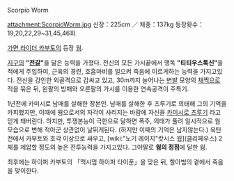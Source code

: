 Scorpio Worm

attachment:ScorpioWorm.jpg
신장：225cm ／ 체중：137kg
등장홧수：19,20,22,29~31,45,46화

[[가면 라이더 카부토]]의 등장 [[웜]].

[[지구]]의 '''"[[전갈]]"'''을 닮은 능력을 가졌다. 전신의 모든 가시끝에서 맹독 '''"티티우스톡신"'''을 적에게 주입하여, 근육의 경련, 호흡마비를 일으켜 죽음에 이르게하는 능력을 가지고있다. 전신을 강인한 외골격으로 감싸고 있고, 30m까지 늘어나는 [[변발]] 모양의 [[채찍]]으로 적을 묶은 뒤, 왼팔의 방패와 오른팔의 가시를 이용한 연속공격이 주특기.

1년전에 카미시로 남매를 살해한 장본인. 남매를 살해한 후 츠루기로 의태해 그의 기억을 카피했지만, 이때에 웜으로서의 자각이 사리지는 바람에 자신을 [[카미시로 츠루기]] 라고 믿게 돼버린다. 하지만, 투쟁본능이 극한으로 달하면 폭주, 의태가 풀려 일시적으로 웜 모습으로 변해 적아군 상관없이 날뛰게된다. (하지만 이때의 기억은 남지않는다.) 육탄전에서 카부토와 호각 이상으로 싸우고, [wiki:"노기 레이지"캇시스 웜](클리페우스) 2체를 제압할 정도의 높은 전투능력을 가지고있다. 그야말로 '''웜의 정점'''에 달한 웜.

최후에는 하이퍼 카부토의 「맥시멈 하이퍼 타이푼」을 맞은 뒤, 할아범의 곁에서 죽음을 맞이한다.
